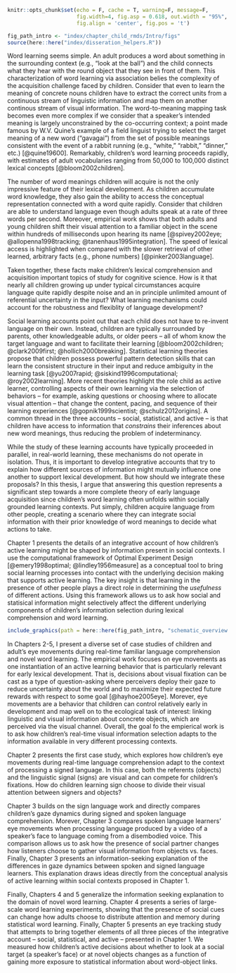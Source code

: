 ```r
knitr::opts_chunk$set(echo = F, cache = T, warning=F, message=F, 
                      fig.width=4, fig.asp = 0.618, out.width = "95%", 
                      fig.align = 'center', fig.pos = 't')

fig_path_intro <- "index/chapter_child_rmds/Intro/figs"
source(here::here("index/disseration_helpers.R"))
```

Word learning seems simple. An adult produces a word about something in the surrounding context (e.g., "look at the ball") and the child connects what they hear with the round object that they see in front of them. This characterization of word learning via association belies the complexity of the acquisition challenge faced by children. Consider that even to learn the meaning of concrete nouns children have to extract the correct units from a continuous stream of linguistic information and map them on another continous stream of visual information. The word-to-meaning mapping task becomes even more complex if we consider that a speaker’s intended meaning is largely unconstrained by the co-occurring context; a point made famous by W.V. Quine’s example of a field linguist trying to select the target meaning of a new word ("gavagai") from the set of possible meanings consistent with the event of a rabbit running (e.g., "white," "rabbit," "dinner," etc.) [@quine19600]. Remarkably, children's word learning proceeds rapidly, with estimates of adult vocabularies ranging from 50,000 to 100,000 distinct lexical concepts [@bloom2002children].

The number of word meanings children will acquire is not the only impressive feature of their lexical development. As children accumulate word knowledge, they also gain the ability to access the conceptual representation connected with a word quite rapidly. Consider that children are able to understand language even though adults speak at a rate of three words per second. Moreover, empirical work shows that both adults and young children shift their visual attention to a familiar object in the scene within hundreds of milliseconds upon hearing its name [@spivey2002eye; @allopenna1998tracking; @tanenhaus1995integration]. The speed of lexical access is highlighted when compared with the slower retrieval of other learned, arbitrary facts (e.g., phone numbers) [@pinker2003language]. 

Taken together, these facts make children's lexical comprehension and acquisition important topics of study for cognitive science. How is it that nearly all children growing up under typical circumstances acquire language quite rapidly despite noise and an in principle unlimited amount of referential uncertainty in the input? What learning mechanisms could account for the robustness and flexiblity of language development?  

Social learning accounts point out that each child does not have to re-invent language on their own. Instead, children are typically surrounded by parents, other knowledgeable adults, or older peers -- all of whom know the target language and want to facilitate their learning [@bloom2002children; @clark2009first; @hollich2000breaking]. Statistical learning theories propose that children possess powerful pattern detection skills that can learn the consistent structure in their input and reduce ambiguity in the learning task [@yu2007rapid; @siskind1996computational; @roy2002learning]. More recent theories highlight the role child as active learner, controlling aspects of their own learning via the selection of behaviors -- for example, asking questions or choosing where to allocate visual attention -- that change the content, pacing, and sequence of their learning experiences [@gopnik1999scientist; @schulz2012origins]. A common thread in the three accounts -- social, statistical, and active -- is that children have access to information that *constrains* their inferences about new word meanings, thus reducing the problem of indeterminancy. 

While the study of these learning accounts have typically proceeded in parallel, in real-world learning, these mechanisms do not operate in isolation. Thus, it is important to develop integrative accounts that try to explain how different sources of information might mutually influence one another to support lexical development. But how should we integrate these proposals? In this thesis, I argue that answering this question represents a significant step towards a more complete theory of early language acquisition since children's word learning often unfolds within socially grounded learning contexts. Put simply, children acquire language from other people, creating a scenario where they can integrate social information with their prior knowledge of word meanings to decide what actions to take.

Chapter 1 presents the details of an integrative account of how children's active learning might be shaped by information present in social contexts. I use the computational framework of Optimal Experiment Design [@emery1998optimal; @lindley1956measure] as a conceptual tool to bring social learning processes into contact with the underlying decision making that supports active learning. The key insight is that learning in the presence of other people plays a direct role in determining the *usefulness* of different actions. Using this framework allows us to ask how social and statisical information might selectively affect the different underlying components of children's information selection during lexical comprehension and word learning.

```r

include_graphics(path = here::here(fig_path_intro, "schematic_overview.jpeg"))
```

In Chapters 2-5, I present a diverse set of case studies of children and adult's eye movements during real-time familiar language comprehension and novel word learning. The empirical work focuses on eye movements as one instantiation of an active learning behavior that is particularly relevant for early lexical development. That is, decisions about visual fixation can be cast as a type of question-asking where perceivers deploy their gaze to reduce uncertainty about the world and to maximize their expected future rewards with respect to some goal [@hayhoe2005eye]. Morever, eye movements are a behavior that children can control relatively early in development and map well on to the ecological task of interest: linking linguistic and visual information about concrete objects, which are perceived via the visual channel. Overall, the goal fo the empierical work is to ask how children's real-time visual information selection adapts to the information available in very different processing contexts.

Chapter 2 presents the first case study, which explores how children's eye movements during real-time language comprehension adapt to the context of processing a signed language. In this case, both the referents (objects)  and the linguistic signal (signs) are visual and can compete for children's fixations. How do children learning sign choose to divide their visual attention between signers and objects?

Chapter 3 builds on the sign language work and directly compares children's gaze dynamics during signed and spoken language comprehension. Morever, Chapter 3 compares spoken language learners' eye movements when processing language produced by a video of a speaker's face to language coming from a disembodied voice. This comparison allows us to ask how the presence of social partner changes how listeners choose to gather visual information from objects vs. faces. Finally, Chapter 3 presents an information-seeking explanation of the differences in gaze dynamics between spoken and signed language learners. This explanation draws ideas directly from the conceptual analysis of active learning within social contexts proposed in Chapter 1.

Finally, Chapters 4 and 5 generalize the information seeking explanation to the domain of novel word learning. Chapter 4 presents a series of large-scale word learning experiments, showing that the presence of social cues can change how adults choose to distribute attention and memory during statistical word learning. Finally, Chapter 5 presents an eye tracking study that attempts to bring together elements of all three pieces of the integrative account -- social, statistical, and active -- presented in Chapter 1. We measured how children's active decisions about whether to look at a social target (a speaker's face) or at novel objects changes as a function of gaining more exposure to statistical information about word-object links.

